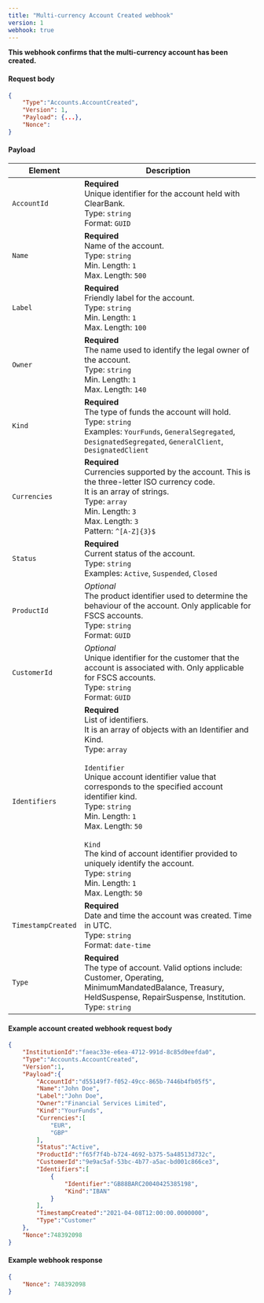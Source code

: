 ---
title: "Multi-currency Account Created webhook"
version: 1
webhook: true
---

**This webhook confirms that the multi-currency account has been created.**

#### Request body

```json
{
    "Type":"Accounts.AccountCreated",
    "Version": 1,
    "Payload": {...},
    "Nonce":
}
```

#### Payload
| Element                 | Description                                                                                                                                                                                                               |
|-------------------------|---------------------------------------------------------------------------------------------------------------------------------------------------------------------------------------------------------------------------|
| `AccountId`             | **Required**<br /> Unique identifier for the account held with ClearBank.<br /> Type: `string`<br /> Format: `GUID`<br />                                                                                                 |
| `Name`                  | **Required**<br /> Name of the account.<br /> Type: `string`<br /> Min. Length: `1`<br /> Max. Length: `500`<br />                                                                                                        |
| `Label`                 | **Required**<br /> Friendly label for the account.<br /> Type: `string`<br /> Min. Length: `1`<br /> Max. Length: `100`<br />                                                                                             |
| `Owner`                 | **Required**<br /> The name used to identify the legal owner of the account.<br /> Type: `string`<br /> Min. Length: `1`<br /> Max. Length: `140`<br />                                                                   |
| `Kind`                  | **Required**<br /> The type of funds the account will hold.<br /> Type: `string`<br /> Examples: `YourFunds`, `GeneralSegregated`, `DesignatedSegregated`, `GeneralClient`, `DesignatedClient`<br />                      |
| `Currencies`            | **Required**<br /> Currencies supported by the account. This is the three-letter ISO currency code.<br /> It is an array of strings.<br /> Type: `array`<br /> Min. Length: `3`<br /> Max. Length: `3`<br /> Pattern: `^[A-Z]{3}$`<br />                   |
| `Status`                | **Required**<br /> Current status of the account.<br /> Type: `string`<br /> Examples: `Active`, `Suspended`, `Closed`<br />                                                                                              |
| `ProductId`             | *Optional*<br /> The product identifier used to determine the behaviour of the account. Only applicable for FSCS accounts.<br /> Type: `string`<br /> Format: `GUID`<br />                                                |
| `CustomerId`            | *Optional*<br /> Unique identifier for the customer that the account is associated with. Only applicable for FSCS accounts.<br /> Type: `string`<br /> Format: `GUID`<br />                                               |
| `Identifiers`           | **Required**<br /> List of identifiers.<br /> It is an array of objects with an Identifier and Kind.<br /> Type: `array`<br /><br /> `Identifier`<br /> Unique account identifier value that corresponds to the specified account identifier kind.<br /> Type: `string`<br /> Min. Length: `1`<br /> Max. Length: `50`<br /><br /> `Kind`<br /> The kind of account identifier provided to uniquely identify the account.<br /> Type: `string`<br /> Min. Length: `1`<br /> Max. Length: `50`<br />                                                                                             |
| `TimestampCreated`      | **Required**<br /> Date and time the account was created. Time in UTC.<br /> Type: `string`<br /> Format: `date-time`<br />                                                                                               |
| `Type`                  | **Required**<br /> The type of account. Valid options include: Customer, Operating, MinimumMandatedBalance, Treasury, HeldSuspense, RepairSuspense, Institution.<br /> Type: `string`<br />                               |

#### Example account created webhook request body

```json
{
    "InstitutionId":"faeac33e-e6ea-4712-991d-8c85d0eefda0",
    "Type":"Accounts.AccountCreated",
    "Version":1,
    "Payload":{
        "AccountId":"d55149f7-f052-49cc-865b-7446b4fb05f5",
        "Name":"John Doe",
        "Label":"John Doe",
        "Owner":"Financial Services Limited",
        "Kind":"YourFunds",
        "Currencies":[
            "EUR",
            "GBP"
        ],
        "Status":"Active",
        "ProductId":"f65f7f4b-b724-4692-b375-5a48513d732c",
        "CustomerId":"9e9ac5af-53bc-4b77-a5ac-bd001c866ce3",
        "Identifiers":[
            {
                "Identifier":"GB88BARC20040425385198",
                "Kind":"IBAN"
            }
        ],
        "TimestampCreated":"2021-04-08T12:00:00.0000000",
        "Type":"Customer"
    },
    "Nonce":748392098
}
```

#### Example webhook response

```json
{
    "Nonce": 748392098
}
```
